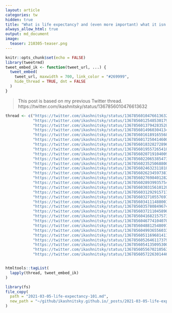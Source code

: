 ```yaml
---
layout: article
categories: tw
hidden: true
title: "What is life expectancy? and (even more important) what it isn't"
always_allow_html: true
output: md_document
image:
  teaser: 210305-teaser.png
---
```



```r
knitr::opts_chunk$set(echo = FALSE)
library(tweetrmd)
tweet_embed_ik <- function(tweet_url, ...) {
  tweet_embed(
    tweet_url, maxwidth = 700, link_color = "#269999",
    hide_thread = TRUE, dnt = FALSE
  )
}
```

> This post is based on my previous Twitter thread. 
https://twitter.com/ikashnitsky/status/1367856010476613632


```r
thread <- c("https://twitter.com/ikashnitsky/status/1367856010476613632",
            "https://twitter.com/ikashnitsky/status/1367856012548530179",
            "https://twitter.com/ikashnitsky/status/1367856013794283520",
            "https://twitter.com/ikashnitsky/status/1367856014960304134",
            "https://twitter.com/ikashnitsky/status/1367856016189165568",
            "https://twitter.com/ikashnitsky/status/1367856017250414600",
            "https://twitter.com/ikashnitsky/status/1367856018328272896",
            "https://twitter.com/ikashnitsky/status/1367856019557265410",
            "https://twitter.com/ikashnitsky/status/1367856020719104009",
            "https://twitter.com/ikashnitsky/status/1367856022065385473",
            "https://twitter.com/ikashnitsky/status/1367856023525068800",
            "https://twitter.com/ikashnitsky/status/1367856024632311810",
            "https://twitter.com/ikashnitsky/status/1367856026234597381",
            "https://twitter.com/ikashnitsky/status/1367856027698401282",
            "https://twitter.com/ikashnitsky/status/1367856028939935754",
            "https://twitter.com/ikashnitsky/status/1367856030315610120",
            "https://twitter.com/ikashnitsky/status/1367856031292915717",
            "https://twitter.com/ikashnitsky/status/1367856032710557697",
            "https://twitter.com/ikashnitsky/status/1367856034111488001",
            "https://twitter.com/ikashnitsky/status/1367856035780849674",
            "https://twitter.com/ikashnitsky/status/1367856037211045890",
            "https://twitter.com/ikashnitsky/status/1367856041682157573",
            "https://twitter.com/ikashnitsky/status/1367856046774104070",
            "https://twitter.com/ikashnitsky/status/1367856048812548097",
            "https://twitter.com/ikashnitsky/status/1367856049936556033",
            "https://twitter.com/ikashnitsky/status/1367856051169681411",
            "https://twitter.com/ikashnitsky/status/1367856052646117379",
            "https://twitter.com/ikashnitsky/status/1367856054135095300",
            "https://twitter.com/ikashnitsky/status/1367856055670210563",
            "https://twitter.com/ikashnitsky/status/1367856057226301446")


htmltools::tagList(
  lapply(thread, tweet_embed_ik)
)
```


```r
library(fs)
file_copy(
  path = "2021-03-05-life-expectancy-101.md", 
  new_path = "~/github/ikashnitsky.github.io/_posts/2021-03-05-life-expectancy-101.md", overwrite = TRUE
)
```

